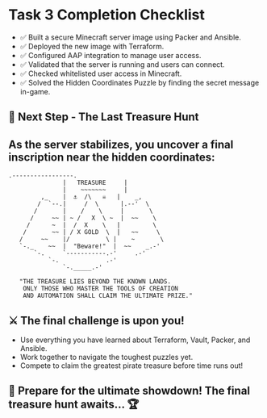 # Task 3 Completion Checklist
* ✅  Built a secure Minecraft server image using Packer and Ansible.
* ✅ Deployed the new image with Terraform.
* ✅ Configured AAP integration to manage user access.
* ✅ Validated that the server is running and users can connect.
* ✅ Checked whitelisted user access in Minecraft.
* ✅ Solved the Hidden Coordinates Puzzle by finding the secret message in-game.



## 📌 Next Step - The Last Treasure Hunt
## As the server stabilizes, you uncover a final inscription near the hidden coordinates:
```
.-----------------.
               |   TREASURE     |
               |    ~~~~~~~     |
         ,_    |  ⚓  /\   ☠️   |    _,
        /  `--.|     /  \      |.--'  \
       /       |    /    \     |       \
      /     ~~ | ~ /   X  \ ~  |  ~~    \
     /      ~  |  /  X    \   |         \
    /       ~~ | / X GOLD  \  |   ~~     \
   /     ~~    |/          \ |    ~       \
   `-._    ~~  |  "Beware!"  |  ~~    _.-'
       `-.     `-----------.-'     .-'
           `-.             .-'
               `-._____.-'

   "THE TREASURE LIES BEYOND THE KNOWN LANDS.
    ONLY THOSE WHO MASTER THE TOOLS OF CREATION 
    AND AUTOMATION SHALL CLAIM THE ULTIMATE PRIZE."
```

## ⚔️ The final challenge is upon you!

* Use everything you have learned about Terraform, Vault, Packer, and Ansible.
* Work together to navigate the toughest puzzles yet.
* Compete to claim the greatest pirate treasure before time runs out!

## 🚀 Prepare for the ultimate showdown! The final treasure hunt awaits… 🏆